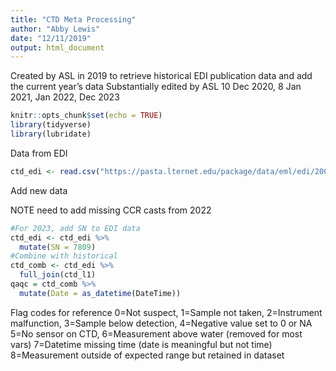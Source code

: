 ```yaml
---
title: "CTD Meta Processing"
author: "Abby Lewis"
date: "12/11/2019"
output: html_document
---
```


Created by ASL in 2019 to retrieve historical EDI publication data and add the current year's data
Substantially edited by ASL 10 Dec 2020, 8 Jan 2021, Jan 2022, Dec 2023

```r
knitr::opts_chunk$set(echo = TRUE)
library(tidyverse)
library(lubridate)
```

Data from EDI
```r
ctd_edi <- read.csv("https://pasta.lternet.edu/package/data/eml/edi/200/13/27ceda6bc7fdec2e7d79a6e4fe16ffdf")
```

Add new data

NOTE need to add missing CCR casts from 2022
```r
#For 2023, add SN to EDI data
ctd_edi <- ctd_edi %>%
  mutate(SN = 7809)
#Combine with historical
ctd_comb <- ctd_edi %>%
  full_join(ctd_l1)
qaqc = ctd_comb %>%
  mutate(Date = as_datetime(DateTime))
```

Flag codes for reference
0=Not suspect, 
1=Sample not taken, 
2=Instrument malfunction, 
3=Sample below detection,
4=Negative value set to 0 or NA
5=No sensor on CTD,
6=Measurement above water (removed for most vars)
7=Datetime missing time (date is meaningful but not time)
8=Measurement outside of expected range but retained in dataset

